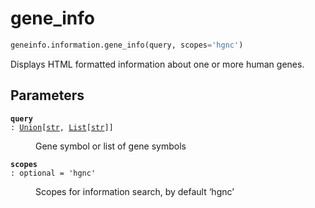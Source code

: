 # gene_info { #geneinfo.information.gene_info }

```python
geneinfo.information.gene_info(query, scopes='hgnc')
```

Displays HTML formatted information about one or more human genes.

## Parameters {.doc-section .doc-section-parameters}

<code>[**query**]{.parameter-name} [:]{.parameter-annotation-sep} [[Union](`typing.Union`)\[[str](`str`), [List](`typing.List`)\[[str](`str`)\]\]]{.parameter-annotation}</code>

:   Gene symbol or list of gene symbols

<code>[**scopes**]{.parameter-name} [:]{.parameter-annotation-sep} [ optional]{.parameter-annotation} [ = ]{.parameter-default-sep} [\'hgnc\']{.parameter-default}</code>

:   Scopes for information search, by default 'hgnc'